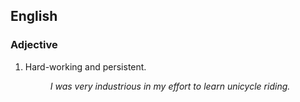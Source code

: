 ==English==<!--dmh (feel free to remove this comment)-->

===Adjective===
# Hard-working and persistent.
#: ''I was very industrious in my effort to learn unicycle riding.''